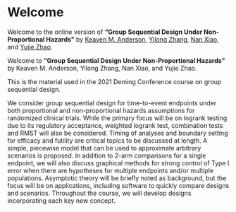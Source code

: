 # Welcome {.unnumbered}

::: {.content-visible when-format="html"}

Welcome to the online version of **"Group Sequential Design Under Non-Proportional Hazards"**
by [Keaven M. Anderson](https://keaven.github.io/),
[Yilong Zhang](https://elong0527.github.io/),
[Nan Xiao](https://nanx.me/), and
[Yujie Zhao](https://sites.google.com/view/yujie-zhao).

:::

::: {.content-visible when-format="pdf"}

Welcome to **"Group Sequential Design Under Non-Proportional Hazards"**
by Keaven M. Anderson, Yilong Zhang, Nan Xiao, and Yujie Zhao.

:::

This is the material used in the 2021 Deming Conference course on group sequential design.

We consider group sequential design for time-to-event endpoints under both proportional and non-proportional hazards assumptions for randomized clinical trials. While the primary focus will be on logrank testing due to its regulatory acceptance, weighted logrank test, combination tests and RMST will also be considered. Timing of analyses and boundary setting for efficacy and futility are critical topics to be discussed at length. A simple, piecewise model that can be used to approximate arbitrary scenarios is proposed. In addition to 2-arm comparisons for a single endpoint, we will also discuss graphical methods for strong control of Type I error when there are hypotheses for multiple endpoints and/or multiple populations. Asymptotic theory will be briefly noted as background, but the focus will be on applications, including software to quickly compare designs and scenarios. Throughout the course, we will develop designs incorporating each key new concept.
